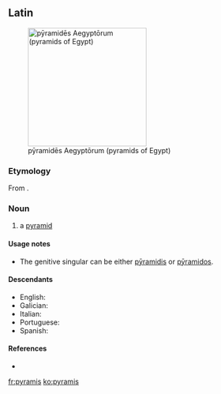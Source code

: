 ==Latin==
[[File:All Gizah Pyramids.jpg|thumb|240px|pȳramidēs Aegyptōrum (pyramids of Egypt)]]

===Etymology===
From {{etyl|grc|la}} {{term|πυραμίς|tr=pyramis|sc=Grek|lang=grc}}.

===Noun===
{{la-noun|pȳramis|pyramidis|pȳramidis|f|third}}

# a [[pyramid]]

====Usage notes====
* The genitive singular can be either [[pyramidis|pȳramidis]] or [[pyramidos|pȳramidos]].

====Descendants====
* English: {{l|en|pyramid}}
* Galician: {{l|gl|pirámide}}
* Italian: {{l|it|piramide}}
* Portuguese: {{l|pt|pirâmide}}
* Spanish: {{l|es|pirámide}}

====References====
* {{R:L&S|pyramis}}

[[fr:pyramis]]
[[ko:pyramis]]